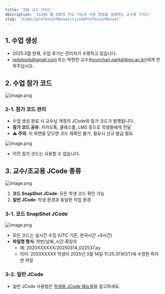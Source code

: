 ```yaml
---
title: 'IDE 교수 가이드'
description: 'JCode 웹 IDE의 주요 기능과 사용 방법을 설명하는 교수용 가이드'
slug: 'JCode/2professorManual/1jcodeProfessorManual'
---
```

## 1. 수업 생성

- 2025.3월 현재, 수업 추가는 관리자가 수행하고 있습니다.
- jedutools@gmail.com 또는 박현찬 교수(hyunchan.park@jbnu.ac.kr)에게 연락주십시오.

## 2. 수업 참가 코드

![image.png](./images/jcode/3.png)

### 2-1. 참가 코드 관리
- 수업 생성 완료 시 교수님 계정의 JCode와 참가 코드가 발행됩니다.
- **참가 코드 공유**: 카카오톡, 클래스룸, LMS 등으로 학생들에게 전달
- **⚠️ 주의**: 이 화면을 닫으면 코드 재확인 불가, 필요시 신규 발급 필요

![image.png](./images/jcode/4.png)

- 이전 참가 코드는 사용할 수 없습니다.

## 3. 교수/조교용 JCode 종류
![image.png](./images/jcode/5.png)
1. **코드 SnapShot JCode**: 모든 학생 코드 확인 가능
2. **일반 JCode**: 학생 환경과 동일한 작업 환경


### 3-1. 코드 SnapShot JCode




![image.png](./images/jcode/6.png)

- 모든 코드는 실시간 수집 (UTC 기준, 한국시간 +9시간)
- **파일명 형식**: 학번/날짜_시간.확장자
  - 예: 2020XXXXXX/20250314_022537.py
  - 의미: 2020XXXXX 학생이 2025년 3월 14일 11:25:37(KST)에 수정한 파이썬 파일

### 3-2. 일반 JCode

- 일반 JCode 사용법은 [학생용 JCode 매뉴얼](/JCode/studentManual/jcodeStudentManual)을 참고하세요.